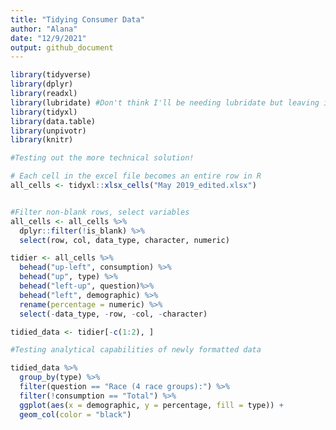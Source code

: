 ```yaml
---
title: "Tidying Consumer Data"
author: "Alana"
date: "12/9/2021"
output: github_document
---
```


```r
library(tidyverse)
library(dplyr)
library(readxl)
library(lubridate) #Don't think I'll be needing lubridate but leaving it in for now
library(tidyxl)
library(data.table)
library(unpivotr)
library(knitr)
```


```r
#Testing out the more technical solution!

# Each cell in the excel file becomes an entire row in R
all_cells <- tidyxl::xlsx_cells("May 2019_edited.xlsx")


#Filter non-blank rows, select variables
all_cells <- all_cells %>%
  dplyr::filter(!is_blank) %>%
  select(row, col, data_type, character, numeric)

tidier <- all_cells %>%
  behead("up-left", consumption) %>%
  behead("up", type) %>%
  behead("left-up", question)%>%
  behead("left", demographic) %>%
  rename(percentage = numeric) %>%
  select(-data_type, -row, -col, -character)

tidied_data <- tidier[-c(1:2), ]

```

```r

#Testing analytical capabilities of newly formatted data

tidied_data %>%
  group_by(type) %>%
  filter(question == "Race (4 race groups):") %>%
  filter(!consumption == "Total") %>%
  ggplot(aes(x = demographic, y = percentage, fill = type)) + 
  geom_col(color = "black")  


```
